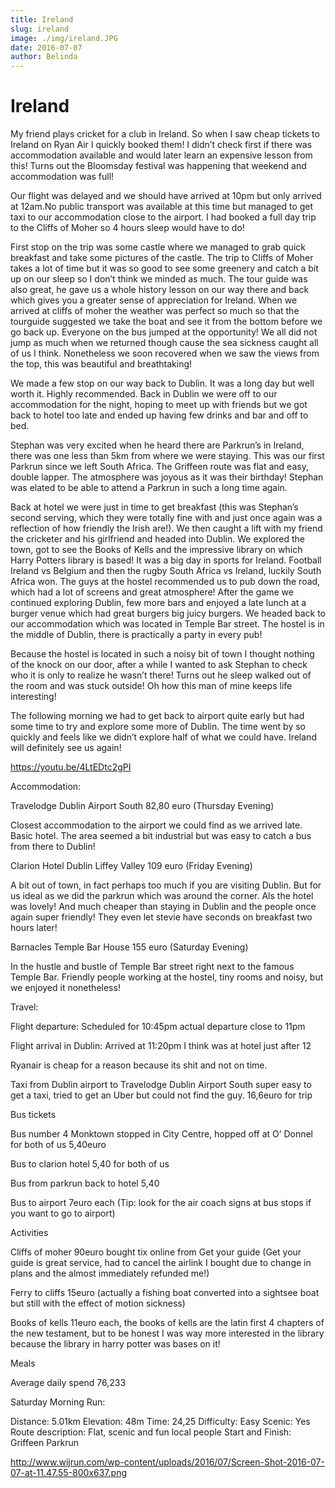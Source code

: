 ```yaml
---
title: Ireland
slug: ireland
image: ./img/ireland.JPG
date: 2016-07-07
author: Belinda
---
```



# Ireland

My friend plays cricket for a club in Ireland. So when I saw cheap tickets to Ireland on Ryan Air I quickly booked them! I didn’t check first if there was accommodation available and would later learn an expensive lesson from this! Turns out the Bloomsday festival was happening that weekend and accommodation was full!

Our flight was delayed and we should have arrived at 10pm but only arrived at 12am.No public transport was available at this time but managed to get taxi to our accommodation close to the airport. I had booked a full day trip to the Cliffs of Moher so 4 hours sleep would have to do!

First stop on the trip was some castle where we managed to grab quick breakfast and take some pictures of the castle. The trip to Cliffs of Moher takes a lot of time but it was so good to see some greenery and catch a bit up on our sleep so I don’t think we minded as much. The tour guide was also great, he gave us a whole history lesson on our way there and back which gives you a greater sense of appreciation for Ireland. When we arrived at cliffs of moher the weather was perfect so much so that the tourguide suggested we take the boat and see it from the bottom before we go back up. Everyone on the bus jumped at the opportunity! We all did not jump as much when we returned though cause the sea sickness caught all of us I think. Nonetheless we soon recovered when we saw the views from the top, this was beautiful and breathtaking!

We made a few stop on our way back to Dublin. It was a long day but well worth it. Highly recommended. Back in Dublin we were off to our accommodation for the night, hoping to meet up with friends but we got back to hotel too late and ended up having few drinks and bar and off to bed.

Stephan was very excited when he heard there are Parkrun’s in Ireland, there was one less than 5km from where we were staying. This was our first Parkrun since we left South Africa. The Griffeen route was flat and easy, double lapper. The atmosphere was joyous as it was their birthday! Stephan was elated to be able to attend a Parkrun in such a long time again.

Back at hotel we were just in time to get breakfast (this was Stephan’s second serving, which they were totally fine with and just once again was a reflection of how friendly the Irish are!). We then caught a lift with my friend the cricketer and his girlfriend and headed into Dublin. We explored the town, got to see the Books of Kells and the impressive library on which Harry Potters library is based! It was a big day in sports for Ireland. Football Ireland vs Belgium and then the rugby South Africa vs Ireland, luckily South Africa won. The guys at the hostel recommended us to pub down the road, which had a lot of screens and great atmosphere! After the game we continued exploring Dublin, few more bars and enjoyed a late lunch at a burger venue which had great burgers big juicy burgers. We headed back to our accommodation which was located in Temple Bar street. The hostel is in the middle of Dublin, there is practically a party in every pub!

Because the hostel is located in such a noisy bit of town I thought nothing of the knock on our door, after a while I wanted to ask Stephan to check who it is only to realize he wasn’t there! Turns out he sleep walked out of the room and was stuck outside! Oh how this man of mine keeps life interesting!

The following morning we had to get back to airport quite early but had some time to try and explore some more of Dublin. The time went by so quickly and feels like we didn’t explore half of what we could have. Ireland will definitely see us again!

https://youtu.be/4LtEDtc2gPI

Accommodation:

Travelodge Dublin Airport South 82,80 euro (Thursday Evening)

Closest accommodation to the airport we could find as we arrived late. Basic hotel. The area seemed a bit industrial but was easy to catch a bus from there to Dublin!

Clarion Hotel Dublin Liffey Valley 109 euro (Friday Evening)

A bit out of town, in fact perhaps too much if you are visiting Dublin. But for us ideal as we did the parkrun which was around the corner. Als the hotel was lovely! And much cheaper than staying in Dublin and the people once again super friendly! They even let stevie have seconds on breakfast two hours later!

Barnacles Temple Bar House 155 euro (Saturday Evening)

In the hustle and bustle of Temple Bar street right next to the famous Temple Bar. Friendly people working at the hostel, tiny rooms and noisy, but we enjoyed it nonetheless!

Travel:

Flight departure: Scheduled for 10:45pm actual departure close to 11pm

Flight arrival in Dublin: Arrived at 11:20pm I think was at hotel just after 12

Ryanair is cheap for a reason because its shit and not on time.

Taxi from Dublin airport to Travelodge Dublin Airport South super easy to get a taxi, tried to get an Uber but could not find the guy. 16,6euro for trip

Bus tickets

Bus number 4 Monktown stopped in City Centre, hopped off at O’ Donnel for both of us 5,40euro

Bus to clarion hotel 5,40 for both of us

Bus from parkrun back to hotel 5,40

Bus to airport 7euro each (Tip: look for the air coach signs at bus stops if you want to go to airport)

Activities

Cliffs of moher 90euro bought tix online from Get your guide (Get your guide is great service, had to cancel the airlink I bought due to change in plans and the almost immediately refunded me!)

Ferry to cliffs 15euro (actually a fishing boat converted into a sightsee boat but still with the effect of motion sickness)

Books of kells 11euro each, the books of kells are the latin first 4 chapters of the new testament, but to be honest I was way more interested in the library because the library in harry potter was bases on it!

Meals

Average daily spend 76,233

Saturday Morning Run:

Distance: 5.01km
Elevation: 48m
Time: 24,25
Difficulty: Easy
Scenic: Yes
Route description: Flat, scenic and fun local people
Start and Finish: Griffeen Parkrun

http://www.wijrun.com/wp-content/uploads/2016/07/Screen-Shot-2016-07-07-at-11.47.55-800x637.png
